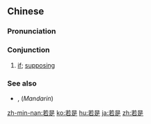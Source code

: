 ==Chinese==
{{zh-forms}}

===Pronunciation===
{{zh-pron
|m=ruòshì
|c=joek6 si6
|mn=nā-sī
|cat=con
}}

===Conjunction===
{{zh-con}}

# [[if]]; [[supposing]]

===See also===
* {{zh-l|如果}}, (''Mandarin'') {{zh-l|要是|tr=yàoshì}}

[[zh-min-nan:若是]]
[[ko:若是]]
[[hu:若是]]
[[ja:若是]]
[[zh:若是]]